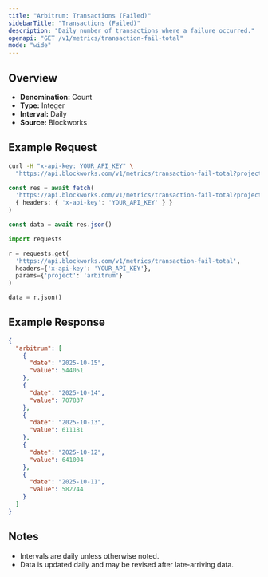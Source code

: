 ```yaml
---
title: "Arbitrum: Transactions (Failed)"
sidebarTitle: "Transactions (Failed)"
description: "Daily number of transactions where a failure occurred."
openapi: "GET /v1/metrics/transaction-fail-total"
mode: "wide"
---
```


## Overview

- **Denomination:** Count
- **Type:** Integer
- **Interval:** Daily
- **Source:** Blockworks

## Example Request

<CodeGroup>

```bash cURL
curl -H "x-api-key: YOUR_API_KEY" \
  "https://api.blockworks.com/v1/metrics/transaction-fail-total?project=arbitrum"
```

```typescript TypeScript
const res = await fetch(
  'https://api.blockworks.com/v1/metrics/transaction-fail-total?project=arbitrum',
  { headers: { 'x-api-key': 'YOUR_API_KEY' } }
)

const data = await res.json()
```

```python Python
import requests

r = requests.get(
  'https://api.blockworks.com/v1/metrics/transaction-fail-total',
  headers={'x-api-key': 'YOUR_API_KEY'},
  params={'project': 'arbitrum'}
)

data = r.json()
```

</CodeGroup>

## Example Response

```json
{
  "arbitrum": [
    {
      "date": "2025-10-15",
      "value": 544051
    },
    {
      "date": "2025-10-14",
      "value": 707837
    },
    {
      "date": "2025-10-13",
      "value": 611181
    },
    {
      "date": "2025-10-12",
      "value": 641004
    },
    {
      "date": "2025-10-11",
      "value": 582744
    }
  ]
}
```

## Notes
- Intervals are daily unless otherwise noted.
- Data is updated daily and may be revised after late-arriving data.